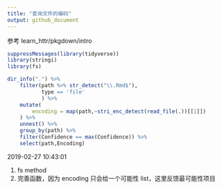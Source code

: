 ```yaml
---
title: "查询文件的编码"
output: github_document
---
```


参考 learn_httr/pkgdown/intro

```r
suppressMessages(library(tidyverse))
library(stringi)
library(fs)
```

```r
dir_info(".") %>% 
    filter(path %>% str_detect("\\.Rmd$"),
           type == 'file'
           ) %>% 
    mutate(
        encoding = map(path,~stri_enc_detect(read_file(.))[[1]])
    ) %>% 
    unnest() %>% 
    group_by(path) %>% 
    filter(Confidence == max(Confidence)) %>% 
    select(path,Encoding)
```


2019-02-27 10:43:01

1. fs method
1. 完善函数，因为 encoding 只会给一个可能性 list，这里反馈最可能性项目

